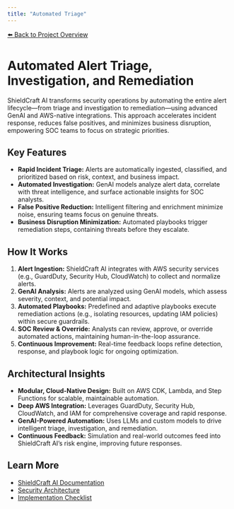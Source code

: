 ```yaml
---
title: "Automated Triage"
---
```


[⬅️ Back to Project Overview](/)
# Automated Alert Triage, Investigation, and Remediation

ShieldCraft AI transforms security operations by automating the entire alert lifecycle—from triage and investigation to remediation—using advanced GenAI and AWS-native integrations. This approach accelerates incident response, reduces false positives, and minimizes business disruption, empowering SOC teams to focus on strategic priorities.

## Key Features
- **Rapid Incident Triage:** Alerts are automatically ingested, classified, and prioritized based on risk, context, and business impact.
- **Automated Investigation:** GenAI models analyze alert data, correlate with threat intelligence, and surface actionable insights for SOC analysts.
- **False Positive Reduction:** Intelligent filtering and enrichment minimize noise, ensuring teams focus on genuine threats.
- **Business Disruption Minimization:** Automated playbooks trigger remediation steps, containing threats before they escalate.

## How It Works
1. **Alert Ingestion:** ShieldCraft AI integrates with AWS security services (e.g., GuardDuty, Security Hub, CloudWatch) to collect and normalize alerts.
2. **GenAI Analysis:** Alerts are analyzed using GenAI models, which assess severity, context, and potential impact.
3. **Automated Playbooks:** Predefined and adaptive playbooks execute remediation actions (e.g., isolating resources, updating IAM policies) within secure guardrails.
4. **SOC Review & Override:** Analysts can review, approve, or override automated actions, maintaining human-in-the-loop assurance.
5. **Continuous Improvement:** Real-time feedback loops refine detection, response, and playbook logic for ongoing optimization.

## Architectural Insights
- **Modular, Cloud-Native Design:** Built on AWS CDK, Lambda, and Step Functions for scalable, maintainable automation.
- **Deep AWS Integration:** Leverages GuardDuty, Security Hub, CloudWatch, and IAM for comprehensive coverage and rapid response.
- **GenAI-Powered Automation:** Uses LLMs and custom models to drive intelligent triage, investigation, and remediation.
- **Continuous Feedback:** Simulation and real-world outcomes feed into ShieldCraft AI’s risk engine, improving future responses.

## Learn More
- [ShieldCraft AI Documentation](/)
- [Security Architecture](/security/architecture)
- [Implementation Checklist](/checklist)
